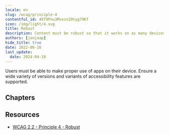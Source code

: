 ```yaml
---
locale: en
slug: /wcag/principle-4
contentful_id: 4XT9Pnu3Mvezn2Otyg79Kf
icon: /img/light/4.svg
title: Robust
description: Content must be robust so that it works on as many devices as possible.
authors: [janjaap]
hide_title: true
date: 2022-06-16
last_update:
  date: 2024-04-18
---
```


<Hero
  title="Robust"
  imageSrc="/img/light/4.svg"
  imageDarkSrc="/img/dark/4.svg"
  alt="WCAG 4 - Logo"
  prefix="Principle 4"
/>

Users must be able to make proper use of apps on their device. Ensure a wide variety of versions and variants of accessibility features are supported.

## Chapters

<LinkList title="Chapters" isHighlighted={true}>
  <LinkListItem url="/en/guidelines/wcag/guideline-4-1" title="Guideline 4.1 - Compatible" pageTitle="Compatible" shortDescription="Functionality must be compatible with as many devices as possible." icon="/img/light/4.1.svg" iconAlt="WCAG 4.1 - Logo"/>
</LinkList>

## Resources

- [WCAG 2.2 - Principle 4 - Robust](https://www.w3.org/TR/WCAG22/#robust)
